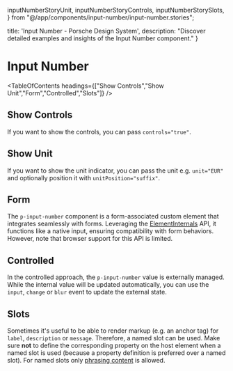  inputNumberStoryUnit,
  inputNumberStoryControls,
  inputNumberStorySlots,
} from "@/app/components/input-number/input-number.stories";

  title: 'Input Number - Porsche Design System',
  description: "Discover detailed examples and insights of the Input Number component."
}

# Input Number <ComponentStatus tagName="p-input-number"></ComponentStatus>

<TableOfContents headings={["Show Controls","Show Unit","Form","Controlled","Slots"]} />

## Show Controls

If you want to show the controls, you can pass `controls="true"`.

<ComponentStory story={inputNumberStoryControls} />

## Show Unit

If you want to show the unit indicator, you can pass the unit e.g. `unit="EUR"` and optionally position it with `unitPosition="suffix"`.

<ComponentStory story={inputNumberStoryUnit} />

## Form

The `p-input-number` component is a form-associated custom element that integrates seamlessly with forms. Leveraging
the [ElementInternals](https://developer.mozilla.org/en-US/docs/Web/API/ElementInternals) API, it functions like a
native input, ensuring compatibility with form behaviors. However, note that browser support for this API is limited.

<ComponentExample codeSample={inputNumberExample} />

## Controlled

In the controlled approach, the `p-input-number` value is externally managed. While the internal value will be updated
automatically, you can use the `input`, `change` or `blur` event to update the external state.

<ComponentExample codeSample={inputNumberExampleControlled} />

## Slots

Sometimes it's useful to be able to render markup (e.g. an anchor tag) for `label`, `description` or `message`.
Therefore, a named slot can be used. Make sure **not** to define the corresponding property on the host element when a
named slot is used (because a property definition is preferred over a named slot). For named slots only
[phrasing content](https://developer.mozilla.org/en-US/docs/Web/Guide/HTML/Content_categories#Phrasing_content) is
allowed.

<ComponentStory story={inputNumberStorySlots} />
